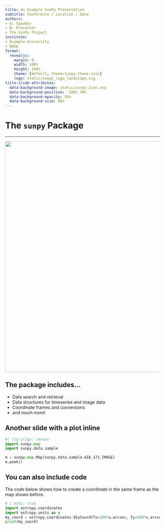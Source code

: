 ```yaml
---
title: An Example SunPy Presentation
subtitle: Conference / Location / Date
authors:
- A. Speaker
- B. Presenter
- The SunPy Project
institute:
- Example University
- NASA
format:
  revealjs:
    margin: 0
    width: 100%
    height: 100%
    theme: [default, theme/sunpy-theme.scss]
    logo: static/sunpy_logo_landscape.svg
title-slide-attributes: 
  data-background-image: static/sunpy_icon.svg
  data-background-position: -100% 50%
  data-background-opacity: 50%
  data-background-size: 80%
---
```


# The `sunpy` Package

---

![](static/tour.svg){height="750"}

## The package includes...

- Data search and retrieval
- Data structures for timeseries and image data
- Coordinate frames and conversions
- and much more!

## Another slide with a plot inline

```python
#| fig-align: center
import sunpy.map
import sunpy.data.sample

m = sunpy.map.Map(sunpy.data.sample.AIA_171_IMAGE)
m.peek()
```

## You can also include code

The code below shows how to create a coordinate in the same frame as the map shown before.
```python
# | echo: true
import astropy.coordinates
import astropy.units as u
my_coord = astropy.coordinates.SkyCoord(Tx=300*u.arcsec, Ty=500*u.arcsec, frame=m.coordinate_frame)
print(my_coord)
```